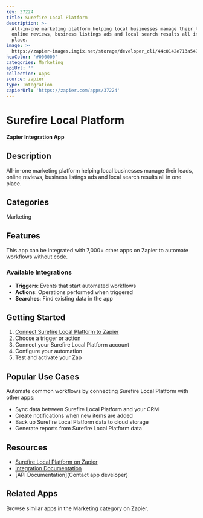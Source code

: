 ```yaml
---
key: 37224
title: Surefire Local Platform
description: >-
  All-in-one marketing platform helping local businesses manage their leads,
  online reviews, business listings ads and local search results all in one
  place.
image: >-
  https://zapier-images.imgix.net/storage/developer_cli/44c0142e713a5470409769383c10f05c.png?auto=format%2Ccompress&ixlib=python-3.0.0&q=50
hexColor: '#000000'
categories: Marketing
apiUrl: ''
collection: Apps
source: zapier
type: Integration
zapierUrl: 'https://zapier.com/apps/37224'
---
```

# Surefire Local Platform

**Zapier Integration App**

## Description

All-in-one marketing platform helping local businesses manage their leads, online reviews, business listings ads and local search results all in one place.

## Categories

Marketing

## Features

This app can be integrated with 7,000+ other apps on Zapier to automate workflows without code.

### Available Integrations

- **Triggers**: Events that start automated workflows
- **Actions**: Operations performed when triggered
- **Searches**: Find existing data in the app

## Getting Started

1. [Connect Surefire Local Platform to Zapier](https://zapier.com/apps/37224)
2. Choose a trigger or action
3. Connect your Surefire Local Platform account
4. Configure your automation
5. Test and activate your Zap

## Popular Use Cases

Automate common workflows by connecting Surefire Local Platform with other apps:

- Sync data between Surefire Local Platform and your CRM
- Create notifications when new items are added
- Back up Surefire Local Platform data to cloud storage
- Generate reports from Surefire Local Platform data

## Resources

- [Surefire Local Platform on Zapier](https://zapier.com/apps/37224)
- [Integration Documentation](https://zapier.com/apps/37224/integrations)
- [API Documentation](Contact app developer)

## Related Apps

Browse similar apps in the Marketing category on Zapier.
